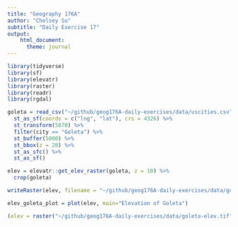 ```yaml
---
title: "Geography 176A"
author: "Chelsey Su"
subtitle: "Daily Exercise 17"
output:
    html_document:
      theme: journal
---
```


```r
library(tidyverse)
library(sf)
library(elevatr)
library(raster)
library(readr)
library(rgdal)
```

```r
goleta = read_csv("~/github/geog176A-daily-exercises/data/uscities.csv") %>%  
  st_as_sf(coords = c("lng", "lat"), crs = 4326) %>%
  st_transform(5070) %>%
  filter(city == "Goleta") %>%
  st_buffer(5000) %>% 
  st_bbox(z = 20) %>% 
  st_as_sfc() %>% 
  st_as_sf()

elev = elevatr::get_elev_raster(goleta, z = 10) %>% 
  crop(goleta)

writeRaster(elev, filename = "~/github/geog176A-daily-exercises/data/goleta-elev.tif", overwrite = TRUE)

elev_goleta_plot = plot(elev, main="Elevation of Goleta")

(elev = raster("~/github/geog176A-daily-exercises/data/goleta-elev.tif"))
```




